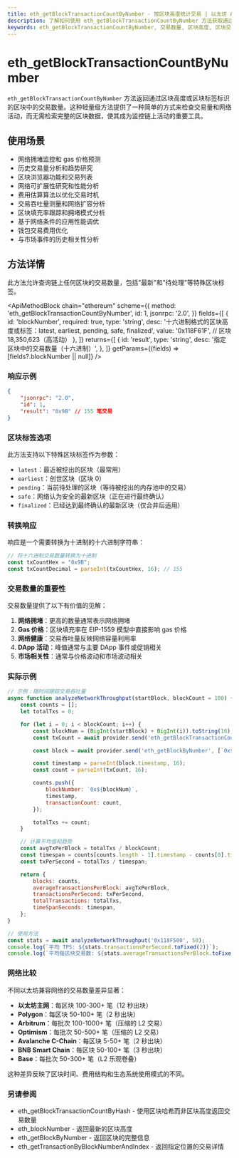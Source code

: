 ```yaml
---
title: eth_getBlockTransactionCountByNumber - 按区块高度统计交易 | 以太坊 API 方法
description: 了解如何使用 eth_getBlockTransactionCountByNumber 方法获取通过区块高度标识的以太坊区块中的交易数量。
keywords: eth_getBlockTransactionCountByNumber, 交易数量, 区块高度, 区块交易, 以太坊区块, 网络活动, 区块密度, 交易量, 链上指标
---
```


# eth_getBlockTransactionCountByNumber

`eth_getBlockTransactionCountByNumber` 方法返回通过区块高度或区块标签标识的区块中的交易数量。这种轻量级方法提供了一种简单的方式来检查交易量和网络活动，而无需检索完整的区块数据，使其成为监控链上活动的重要工具。

## 使用场景

- 网络拥堵监控和 gas 价格预测
- 历史交易量分析和趋势研究
- 区块浏览器功能和交易列表
- 网络可扩展性研究和性能分析
- 费用估算算法以优化交易时机
- 交易吞吐量测量和网络扩容分析
- 区块填充率跟踪和拥堵模式分析
- 基于网络条件的应用性能调优
- 钱包交易费用优化
- 与市场事件的历史相关性分析

## 方法详情

此方法允许查询链上任何区块的交易数量，包括"最新"和"待处理"等特殊区块标签。

<ApiMethodBlock
	chain="ethereum"
	scheme={{
		method: 'eth_getBlockTransactionCountByNumber',
		id: 1,
		jsonrpc: '2.0',
	}}
	fields={[
		{
			id: 'blockNumber',
			required: true,
			type: 'string',
			desc: '十六进制格式的区块高度或标签：latest, earliest, pending, safe, finalized',
			value: '0x118F61F', // 区块 18,350,623（高活动）
		},
	]}
	returns={[
		{
			id: 'result',
			type: 'string',
			desc: '指定区块中的交易数量（十六进制）',
		},
	]}
	getParams={(fields) => [fields?.blockNumber || null]}
/>

### 响应示例

```json
{
	"jsonrpc": "2.0",
	"id": 1,
	"result": "0x9B" // 155 笔交易
}
```

### 区块标签选项

此方法支持以下特殊区块标签作为参数：

- `latest`：最近被挖出的区块（最常用）
- `earliest`：创世区块（区块 0）
- `pending`：当前待处理的区块（等待被挖出的内存池中的交易）
- `safe`：网络认为安全的最新区块（正在进行最终确认）
- `finalized`：已经达到最终确认的最新区块（仅合并后适用）

### 转换响应

响应是一个需要转换为十进制的十六进制字符串：

```javascript
// 将十六进制交易数量转换为十进制
const txCountHex = "0x9B";
const txCountDecimal = parseInt(txCountHex, 16); // 155
```

### 交易数量的重要性

交易数量提供了以下有价值的见解：

1. **网络拥堵**：更高的数量通常表示网络拥堵
2. **Gas 价格**：区块填充率在 EIP-1559 模型中直接影响 gas 价格
3. **网络健康**：交易吞吐量反映网络容量利用率
4. **DApp 活动**：峰值通常与主要 DApp 事件或促销相关
5. **市场相关性**：通常与价格波动和市场波动相关

### 实际示例

```javascript
// 示例：随时间跟踪交易吞吐量
async function analyzeNetworkThroughput(startBlock, blockCount = 100) {
	const counts = [];
	let totalTxs = 0;

	for (let i = 0; i < blockCount; i++) {
		const blockNum = (BigInt(startBlock) + BigInt(i)).toString(16);
		const txCount = await provider.send('eth_getBlockTransactionCountByNumber', [`0x${blockNum}`]);

		const block = await provider.send('eth_getBlockByNumber', [`0x${blockNum}`, false]);

		const timestamp = parseInt(block.timestamp, 16);
		const count = parseInt(txCount, 16);

		counts.push({
			blockNumber: `0x${blockNum}`,
			timestamp,
			transactionCount: count,
		});

		totalTxs += count;
	}

	// 计算平均值和趋势
	const avgTxPerBlock = totalTxs / blockCount;
	const timespan = counts[counts.length - 1].timestamp - counts[0].timestamp;
	const txPerSecond = totalTxs / timespan;

	return {
		blocks: counts,
		averageTransactionsPerBlock: avgTxPerBlock,
		transactionsPerSecond: txPerSecond,
		totalTransactions: totalTxs,
		timeSpanSeconds: timespan,
	};
}

// 使用方法
const stats = await analyzeNetworkThroughput('0x118F500', 50);
console.log(`平均 TPS: ${stats.transactionsPerSecond.toFixed(2)}`);
console.log(`平均每区块交易数: ${stats.averageTransactionsPerBlock.toFixed(2)}`);
```

### 网络比较

不同以太坊兼容网络的交易数量差异显著：

- **以太坊主网**：每区块 100-300+ 笔（12 秒出块）
- **Polygon**：每区块 50-100+ 笔（2 秒出块）
- **Arbitrum**：每批次 100-1000+ 笔（压缩的 L2 交易）
- **Optimism**：每批次 50-500+ 笔（压缩的 L2 交易）
- **Avalanche C-Chain**：每区块 5-50+ 笔（2 秒出块）
- **BNB Smart Chain**：每区块 50-100+ 笔（3 秒出块）
- **Base**：每批次 50-300+ 笔（L2 乐观卷叠）

这种差异反映了区块时间、费用结构和生态系统使用模式的不同。

### 另请参阅

- <Link to="/docs/ethereum/core-methods/eth_getBlockTransactionCountByHash" title="按哈希统计交易">eth_getBlockTransactionCountByHash</Link> - 使用区块哈希而非区块高度返回交易数量
- <Link to="/docs/ethereum/core-methods/eth_blockNumber" title="获取最新区块高度">eth_blockNumber</Link> - 返回最新的区块高度
- <Link to="/docs/ethereum/core-methods/eth_getBlockByNumber" title="获取区块详情">eth_getBlockByNumber</Link> - 返回区块的完整信息
- <Link to="/docs/ethereum/core-methods/eth_getTransactionByBlockNumberAndIndex" title="获取交易详情">eth_getTransactionByBlockNumberAndIndex</Link> - 返回指定位置的交易详情
